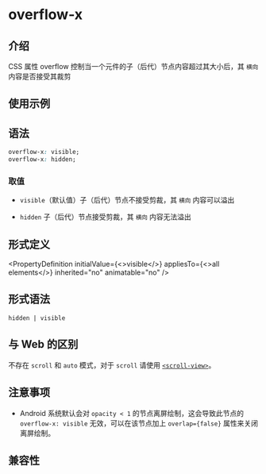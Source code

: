 # overflow-x

## 介绍

CSS 属性 overflow 控制当一个元件的子（后代）节点内容超过其大小后，其 `横向` 内容是否接受其裁剪

## 使用示例


<Go
  example="css-api"
  defaultFile="src/overflow-x/App.tsx"
  img="https://lf-lynx.tiktok-cdns.com/obj/lynx-artifacts-oss-sg/lynx-website/assets/doc/css/overflow.jpg"
  entry="src/overflow-x"
  defaultEntryFile="dist/overflow-x.lynx.bundle"
/>

## 语法

```css
overflow-x: visible;
overflow-x: hidden;
```

### 取值

- `visible`（默认值）子（后代）节点不接受剪裁，其 `横向` 内容可以溢出

- `hidden` 子（后代）节点接受剪裁，其 `横向` 内容无法溢出

## 形式定义


<PropertyDefinition
  initialValue={<>visible</>}
  appliesTo={<>all elements</>}
  inherited="no"
  animatable="no"
/>

## 形式语法

```
hidden | visible
```

## 与 Web 的区别

不存在 `scroll` 和 `auto` 模式，对于 `scroll` 请使用 [`<scroll-view>`](api/elements/built-in/scroll-view)。

## 注意事项

- Android 系统默认会对 `opacity < 1` 的节点离屏绘制，这会导致此节点的 `overflow-x: visible` 无效，可以在该节点加上 `overlap={false}` 属性来关闭离屏绘制。

## 兼容性


<LegacyCompatTable metadata="css/properties/overflow-x" />
